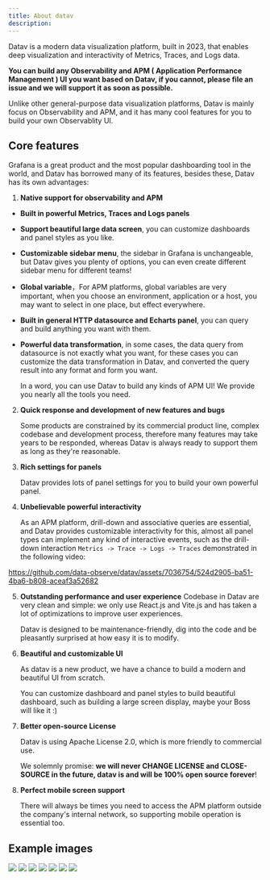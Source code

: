 ```yaml
---
title: About datav
description: 
---
```




Datav is a modern data visualization platform, built in 2023, that enables deep visualization and interactivity of Metrics, Traces, and Logs data.

**You can build any Observability and APM ( Application Performance Management ) UI you want based on Datav, if you cannot, please file an issue and we will support it as soon as possible.**

Unlike other general-purpose data visualization platforms, Datav is mainly focus on Observability and APM, and it has many cool features for you to build your own Observablity UI.


## Core features

Grafana is a great product and the most popular dashboarding tool in the world, and Datav has borrowed many of its features, besides these, Datav has its own advantages:

1. **Native support for observability and APM**
  
 - **Built in powerful Metrics, Traces and Logs panels**
 - **Support beautiful large data screen**, you can customize dashboards and panel styles as you like.
 - **Customizable sidebar menu**, the sidebar in Grafana is unchangeable, but Datav gives you plenty of options, you can even create different sidebar menu  for different teams!
 - **Global variable**，For APM platforms, global variables are very important, when you choose an environment, application or a host, you may want to select in one place, but effect everywhere.
 - **Built in general HTTP datasource and Echarts panel**, you can query and build anything you want with them.
 - **Powerful data transformation**, in some cases, the data query from datasource is not exactly what you want, for these cases you can customize the data transformation in Datav, and converted the query result into any format and form you want.

    In a word, you can use Datav to build any kinds of APM UI! We provide you nearly all the tools you need.

  

2. **Quick response and development of new features and bugs**

   Some products are constrained by its commercial product line, complex codebase and development process, therefore many features may take years to be responded, whereas Datav is always ready to support them as long as they're reasonable.

3. **Rich settings for panels**
    
    Datav provides lots of panel settings for you to build your own powerful panel.
   
4. **Unbelievable powerful interactivity**

    As an APM platform, drill-down and associative queries are essential, and Datav provides customizable interactivity for this, almost all panel types can implement any kind of interactive events, such as the drill-down interaction `Metrics -> Trace -> Logs -> Traces` demonstrated in the following video:

https://github.com/data-observe/datav/assets/7036754/524d2905-ba51-4ba6-b808-aceaf3a52682

5. **Outstanding performance and user experience**
   Codebase in Datav are very clean and simple: we only use React.js and Vite.js and has taken a lot of optimizations to improve user experiences.


   Datav is designed to be maintenance-friendly, dig into the code and be pleasantly surprised at how easy it is to modify.
   
6. **Beautiful and customizable UI**

    As datav is a new product, we have a chance to build a modern and beautiful UI from scratch. 

    You can customize dashboard and panel styles to build beautiful dashboard, such as building a large screen display, maybe your Boss will like it :)

7.  **Better open-source License**

    Datav is using Apache License 2.0, which is more friendly to commercial use.

    We solemnly promise: **we will never CHANGE LICENSE and CLOSE-SOURCE in the future, datav is and will be 100% open source forever**!

8.  **Perfect mobile screen support**

    There will always be times you need to access the APM platform outside the company's internal network, so supporting mobile operation is essential too.


## Example images

<img src="https://github.com/data-observe/assets/blob/main/datav-readme/home-example1.jpg?raw=true" />

<img src="https://github.com/data-observe/assets/blob/main/datav-readme/runtime-example.jpg?raw=true" />

<img src="https://github.com/data-observe/assets/blob/main/datav-readme/host-example.jpg?raw=true" />

<img src="https://github.com/data-observe/assets/blob/main/datav-readme/trace-search-example.jpg?raw=true" />

<img src="https://github.com/data-observe/assets/blob/main/datav-readme/trace-example.jpg?raw=true" />

<img src="https://github.com/data-observe/assets/blob/main/datav-readme/log-example.jpg?raw=true" />

<img src="https://github.com/data-observe/assets/blob/main/datav-readme/alert-example.jpg?raw=true" />

